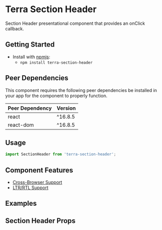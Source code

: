 


<Badge />

# Terra Section Header

Section Header presentational component that provides an onClick callback.

## Getting Started

- Install with [npmjs](https://www.npmjs.com):
  - `npm install terra-section-header`

<!-- AUTO-GENERATED-CONTENT:START Peer Dependencies -->
## Peer Dependencies

This component requires the following peer dependencies be installed in your app for the component to properly function.

| Peer Dependency | Version |
|-|-|
| react | ^16.8.5 |
| react-dom | ^16.8.5 |

<!-- AUTO-GENERATED-CONTENT:END -->

## Usage

```jsx
import SectionHeader from 'terra-section-header';
```

## Component Features

 * [Cross-Browser Support](https://engineering.cerner.com/terra-ui/about/terra-ui/component-standards#cross-browser-support)
 * [LTR/RTL Support](https://engineering.cerner.com/terra-ui/about/terra-ui/component-standards#ltr--rtl)

## Examples
<DefaultSectionHeader />
<LongTitleSectionHeader />
<LongTitleAccordionSectionHeader />
<ClosedSectionHeader />
<OpenSectionHeader />
<OnClickSectionHeader />
<AccordionSectionHeader />
<TransparentSectionHeader />
<FocusSectionHeader />

## Section Header Props
<SectionHeaderPropsTable />
